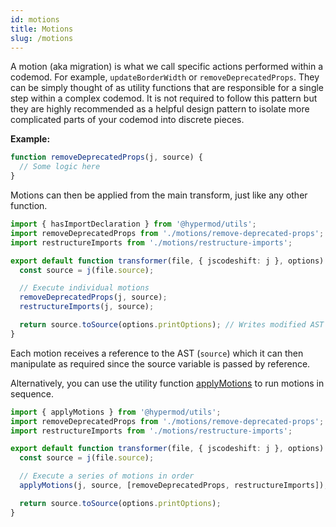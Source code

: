 ```yaml
---
id: motions
title: Motions
slug: /motions
---
```


A motion (aka migration) is what we call specific actions performed within a codemod. For example, `updateBorderWidth` or `removeDeprecatedProps`.
They can be simply thought of as utility functions that are responsible for a single step within a complex codemod.
It is not required to follow this pattern but they are highly recommended as a helpful design pattern to isolate more complicated parts of your codemod into discrete pieces.

**Example:**

```ts
function removeDeprecatedProps(j, source) {
  // Some logic here
}
```

Motions can then be applied from the main transform, just like any other function.

```ts
import { hasImportDeclaration } from '@hypermod/utils';
import removeDeprecatedProps from './motions/remove-deprecated-props';
import restructureImports from './motions/restructure-imports';

export default function transformer(file, { jscodeshift: j }, options) {
  const source = j(file.source);

  // Execute individual motions
  removeDeprecatedProps(j, source);
  restructureImports(j, source);

  return source.toSource(options.printOptions); // Writes modified AST to file
}
```

Each motion receives a reference to the AST (`source`) which it can then manipulate as required since the source variable is passed by reference.

Alternatively, you can use the utility function [applyMotions](./utils#applymotionsj-source-motions) to run motions in sequence.

```ts
import { applyMotions } from '@hypermod/utils';
import removeDeprecatedProps from './motions/remove-deprecated-props';
import restructureImports from './motions/restructure-imports';

export default function transformer(file, { jscodeshift: j }, options) {
  const source = j(file.source);

  // Execute a series of motions in order
  applyMotions(j, source, [removeDeprecatedProps, restructureImports]);

  return source.toSource(options.printOptions);
}
```
